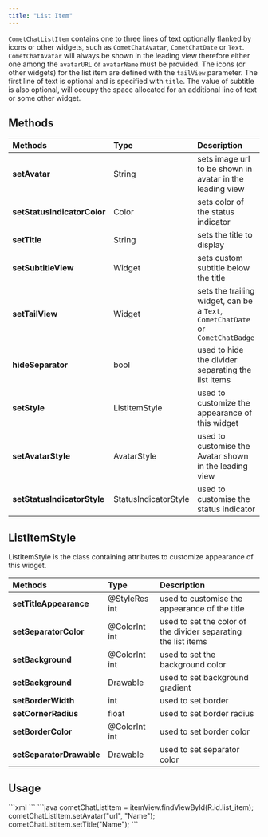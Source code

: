 ```yaml
---
title: "List Item"
---
```


`CometChatListItem` contains one to three lines of text optionally flanked by icons or other widgets, such as `CometChatAvatar`, `CometChatDate` or `Text`. `CometChatAvatar` will always be shown in the leading view therefore either one among the `avatarURL` or `avatarName` must be provided. The icons (or other widgets) for the list item are defined with the `tailView` parameter. The first line of text is optional and is specified with `title`. The value of subtitle is also optional, will occupy the space allocated for an additional line of text or some other widget.

## Methods

| Methods                     | Type                 | Description                                                                    |
| :--------------------------- | :-------------------- | :------------------------------------------------------------------------------ |
| **setAvatar**               | String               | sets image url to be shown in avatar in the leading view                       |
| **setStatusIndicatorColor** | Color                | sets color of the status indicator                                             |
| **setTitle**                | String               | sets the title to display                                                      |
| **setSubtitleView**         | Widget               | sets custom subtitle below the title                                           |
| **setTailView**             | Widget               | sets the trailing widget, can be a `Text`, `CometChatDate` or `CometChatBadge` |
| **hideSeparator**           | bool                 | used to hide the divider separating the list items                             |
| **setStyle**                | ListItemStyle        | used to customize the appearance of this widget                                |
| **setAvatarStyle**          | AvatarStyle          | used to customise the Avatar shown in the leading view                         |
| **setStatusIndicatorStyle** | StatusIndicatorStyle | used to customise the status indicator                                         |

## ListItemStyle

ListItemStyle is the class containing attributes to customize appearance of this widget.

| Methods                  | Type          | Description                                                    |
| :------------------------ | :------------- | :-------------------------------------------------------------- |
| **setTitleAppearance**   | @StyleRes int | used to customise the appearance of the title                  |
| **setSeparatorColor**    | @ColorInt int | used to set the color of the divider separating the list items |
| **setBackground**        | @ColorInt int | used to set the background color                               |
| **setBackground**        | Drawable      | used to set background gradient                                |
| **setBorderWidth**       | int           | used to set border                                             |
| **setCornerRadius**      | float         | used to set border radius                                      |
| **setBorderColor**       | @ColorInt int | used to set border color                                       |
| **setSeparatorDrawable** | Drawable      | used to set separator color                                    |

## Usage

<Tabs>
<Tab title="XML">
```xml
<com.cometchat.chatuikit.shared.views.CometChatListItem.CometChatListItem
        android:id="@+id/list_item"
        android:layout_width="match_parent"
        android:background="?attr/selectableItemBackground"
        android:clickable="true"
        android:focusable="true"
        android:layout_height="72dp" />
```

</Tab>

</Tabs>

<Tabs>
<Tab title="Java">
```java
cometChatListItem = itemView.findViewById(R.id.list_item);
cometChatListItem.setAvatar("url", "Name");
cometChatListItem.setTitle("Name");
```

</Tab>

</Tabs>
